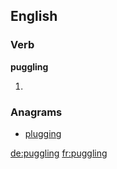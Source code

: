 ==English==

===Verb===
'''puggling'''

# {{present participle of|puggle}}

===Anagrams===
* [[plugging#English|plugging]]

[[de:puggling]]
[[fr:puggling]]